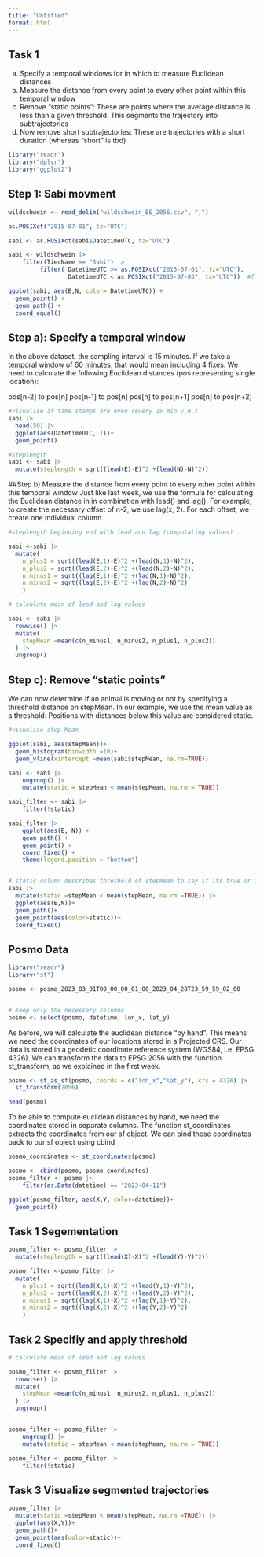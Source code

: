 ```yaml
---
title: "Untitled"
format: html
---
```


## Task 1

a) Specify a temporal windows for in which to measure Euclidean distances
b) Measure the distance from every point to every other point within this temporal window 
c) Remove “static points”: These are points where the average distance is less than a given threshold. This segments the trajectory into subtrajectories
d) Now remove short subtrajectories: These are trajectories with a short duration (whereas “short” is tbd)

```r
library("readr")
library("dplyr")
library("ggplot2")

```

## Step 1: Sabi movment

```r
wildschwein <- read_delim("wildschwein_BE_2056.csv", ",")

as.POSIXct("2015-07-01", tz="UTC")

sabi <- as.POSIXct(sabi$DatetimeUTC, tz="UTC")

sabi <- wildschwein |>
    filter(TierName == "Sabi") |> 
         filter( DatetimeUTC >= as.POSIXct("2015-07-01", tz="UTC"), 
                 DatetimeUTC < as.POSIXct("2015-07-03", tz="UTC"))  #filter Sabi and choose a certain time length


```

```r
ggplot(sabi, aes(E,N, color= DatetimeUTC)) +
  geom_point() +
  geom_path() +
  coord_equal()
```



## Step a): Specify a temporal window 
In the above dataset, the sampling interval is 15 minutes. If we take a temporal window of 60 minutes, that would mean including 4 fixes. We need to calculate the following Euclidean distances (pos representing single location):

pos[n-2] to pos[n]
pos[n-1] to pos[n]
pos[n] to pos[n+1]
pos[n] to pos[n+2]

```r
#visualise if time stamps are even (every 15 min v.e.)
sabi |> 
  head(50) |> 
  ggplot(aes(DatetimeUTC, 1))+
  geom_point()

#steplength
sabi <- sabi |> 
  mutate(steplength = sqrt((lead(E)-E)^2 +(lead(N)-N)^2))
```
##Step b)
Measure the distance from every point to every other point within this temporal window 
Just like last week, we use the formula for calculating the Euclidean distance in in combination with lead() and lag(). For example, to create the necessary offset of n-2, we use lag(x, 2). For each offset, we create one individual column.

```r
#steplength beginning end with lead and lag (computating values)

sabi <-sabi |> 
  mutate(
    n_plus1 = sqrt((lead(E,1)-E)^2 +(lead(N,1)-N)^2),
    n_plus2 = sqrt((lead(E,2)-E)^2 +(lead(N,2)-N)^2),
    n_minus1 = sqrt((lag(E,1)-E)^2 +(lag(N,1)-N)^2),
    n_minus2 = sqrt((lag(E,2)-E)^2 +(lag(N,2)-N)^2)
    )

# calculate mean of lead and lag values

sabi <- sabi |> 
  rowwise() |> 
  mutate(
    stepMean =mean(c(n_minus1, n_minus2, n_plus1, n_plus2))
  ) |> 
  ungroup()
```
## Step c): Remove “static points”
We can now determine if an animal is moving or not by specifying a threshold distance on stepMean. In our example, we use the mean value as a threshold: Positions with distances below this value are considered static.

```r
#visualise step Mean

ggplot(sabi, aes(stepMean))+
  geom_histogram(binwidth =10)+
  geom_vline(xintercept =mean(sabi$stepMean, na.rm=TRUE))

sabi <- sabi |>
    ungroup() |>
    mutate(static = stepMean < mean(stepMean, na.rm = TRUE))

sabi_filter <- sabi |>
    filter(!static)

sabi_filter |>
    ggplot(aes(E, N)) +
    geom_path() +
    geom_point() +
    coord_fixed() +
    theme(legend.position = "bottom")


# static column describes threshold of stepmean to say if its true or false
sabi |> 
  mutate(static =stepMean < mean(stepMean, na.rm =TRUE)) |> 
  ggplot(aes(E,N))+
  geom_path()+
  geom_point(aes(color=static))+
  coord_fixed()
```

## Posmo Data

```r
library("readr")
library("sf")

posmo <- posmo_2023_03_01T00_00_00_01_00_2023_04_28T23_59_59_02_00


# Keep only the necessary columns
posmo <- select(posmo, datetime, lon_x, lat_y)
```
As before, we will calculate the euclidean distance “by hand”. This means we need the coordinates of our locations stored in a Projected CRS. Our data is stored in a geodetic coordinate reference system (WGS84, i.e. EPSG 4326). We can transform the data to EPSG 2056 with the function st_transform, as we explained in the first week.

```r
posmo <- st_as_sf(posmo, coords = c("lon_x","lat_y"), crs = 4326) |>
  st_transform(2056)

head(posmo)
```

To be able to compute euclidean distances by hand, we need the coordinates stored in separate columns. The function st_coordinates extracts the coordinates from our sf object. We can bind these coordinates back to our sf object using cbind

```r
posmo_coordinates <- st_coordinates(posmo)

posmo <- cbind(posmo, posmo_coordinates)
posmo_filter <- posmo |>
    filter(as.Date(datetime) == "2023-04-11")

ggplot(posmo_filter, aes(X,Y, color=datetime))+
  geom_point()
```

## Task 1 Segementation

```r
posmo_filter <- posmo_filter |> 
  mutate(steplength = sqrt((lead(X)-X)^2 +(lead(Y)-Y)^2))

posmo_filter <-posmo_filter |> 
  mutate(
    n_plus1 = sqrt((lead(X,1)-X)^2 +(lead(Y,1)-Y)^2),
    n_plus2 = sqrt((lead(X,2)-X)^2 +(lead(Y,2)-Y)^2),
    n_minus1 = sqrt((lag(X,1)-X)^2 +(lag(Y,1)-Y)^2),
    n_minus2 = sqrt((lag(X,2)-X)^2 +(lag(Y,2)-Y)^2)
    )
```

## Task 2 Specifiy and apply threshold

```r
# calculate mean of lead and lag values

posmo_filter <- posmo_filter |> 
  rowwise() |> 
  mutate(
    stepMean =mean(c(n_minus1, n_minus2, n_plus1, n_plus2))
  ) |> 
  ungroup()


posmo_filter <- posmo_filter |>
    ungroup() |>
    mutate(static = stepMean < mean(stepMean, na.rm = TRUE))

posmo_filter <- posmo_filter |>
    filter(!static)
```


## Task 3 Visualize segmented trajectories

```r
posmo_filter |> 
  mutate(static =stepMean < mean(stepMean, na.rm =TRUE)) |> 
  ggplot(aes(X,Y))+
  geom_path()+
  geom_point(aes(color=static))+
  coord_fixed()
```


